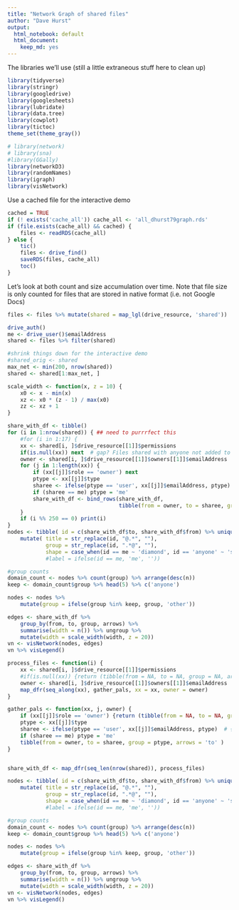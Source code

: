 ```yaml
---
title: "Network Graph of shared files"
author: "Dave Hurst"
output:
  html_notebook: default
  html_document:
    keep_md: yes
---
```


The libraries we'll use (still a little extraneous stuff here to clean up)

```r
library(tidyverse)
library(stringr)
library(googledrive)
library(googlesheets)
library(lubridate)
library(data.tree)
library(cowplot)
library(tictoc)
theme_set(theme_gray())

# library(network)
# library(sna)
#library(GGally)
library(networkD3)
library(randomNames) 
library(igraph)
library(visNetwork)
```

Use a cached file for the interactive demo

```r
cached = TRUE
if (! exists('cache_all')) cache_all <- 'all_dhurst79graph.rds'
if (file.exists(cache_all) && cached) {
    files <- readRDS(cache_all)
} else {
    tic()
    files <- drive_find()
    saveRDS(files, cache_all)
    toc()
}
```

Let's look at both count and size accumulation over time. Note that file size is only counted for files that are stored in native format (i.e. not Google Docs)

```r
files <- files %>% mutate(shared = map_lgl(drive_resource, 'shared'))

drive_auth()
me <- drive_user()$emailAddress
shared <- files %>% filter(shared)

#shrink things down for the interactive demo
#shared_orig <- shared 
max_net <- min(200, nrow(shared))
shared <- shared[1:max_net, ]

scale_width <- function(x, z = 10) { 
    x0 <- x - min(x)
    xz <- x0 * (z - 1) / max(x0)
    zz <- xz + 1
}
```
```r
share_with_df <- tibble()
for (i in 1:nrow(shared)) { ## need to purrrfect this
    #for (i in 1:17) {
    xx <- shared[i, ]$drive_resource[[1]]$permissions
    if(is.null(xx)) next  # gap? Files shared with anyone not added to my Drive
    owner <- shared[i, ]$drive_resource[[1]]$owners[[1]]$emailAddress 
    for (j in 1:length(xx)) {
        if (xx[[j]]$role == 'owner') next
        ptype <- xx[[j]]$type
        sharee <- ifelse(ptype == 'user', xx[[j]]$emailAddress, ptype)  # {name} or 'anyone'
        if (sharee == me) ptype = 'me'
        share_with_df <- bind_rows(share_with_df,
                                   tibble(from = owner, to = sharee, group = ptype, arrows = 'to' ))
    } 
    if (i %% 250 == 0) print(i)
}
nodes <- tibble( id = c(share_with_df$to, share_with_df$from) %>% unique()) %>%
    mutate( title = str_replace(id, "@.*", ""),
            group = str_replace(id, ".*@", ""),
            shape = case_when(id == me ~ 'diamond', id == 'anyone' ~ 'square', TRUE ~ 'circle'))
            #label = ifelse(id == me, 'me', ''))

#group counts
domain_count <- nodes %>% count(group) %>% arrange(desc(n))
keep <- domain_count$group %>% head(5) %>% c('anyone')

nodes <- nodes %>%
    mutate(group = ifelse(group %in% keep, group, 'other'))

edges <- share_with_df %>%
    group_by(from, to, group, arrows) %>%
    summarise(width = n()) %>% ungroup %>%
    mutate(width = scale_width(width, z = 20)) 
vn <- visNetwork(nodes, edges)
vn %>% visLegend()
```

```r
process_files <- function(i) {
    xx <- shared[i, ]$drive_resource[[1]]$permissions
    #if(is.null(xx)) {return (tibble(from = NA, to = NA, group = NA, arrows = NA ))}
    owner <- shared[i, ]$drive_resource[[1]]$owners[[1]]$emailAddress 
    map_dfr(seq_along(xx), gather_pals, xx = xx, owner = owner)
}

gather_pals <- function(xx, j, owner) {
    if (xx[[j]]$role == 'owner') {return (tibble(from = NA, to = NA, group = NA, arrows = NA ))}
    ptype <- xx[[j]]$type
    sharee <- ifelse(ptype == 'user', xx[[j]]$emailAddress, ptype)  # {name} or 'anyone'
    if (sharee == me) ptype = 'me'
    tibble(from = owner, to = sharee, group = ptype, arrows = 'to' )
}


share_with_df <- map_dfr(seq_len(nrow(shared)), process_files) 

nodes <- tibble( id = c(share_with_df$to, share_with_df$from) %>% unique()) %>%
    mutate( title = str_replace(id, "@.*", ""),
            group = str_replace(id, ".*@", ""),
            shape = case_when(id == me ~ 'diamond', id == 'anyone' ~ 'square', TRUE ~ 'circle'))
            #label = ifelse(id == me, 'me', ''))

#group counts
domain_count <- nodes %>% count(group) %>% arrange(desc(n))
keep <- domain_count$group %>% head(5) %>% c('anyone')

nodes <- nodes %>%
    mutate(group = ifelse(group %in% keep, group, 'other'))

edges <- share_with_df %>%
    group_by(from, to, group, arrows) %>%
    summarise(width = n()) %>% ungroup %>%
    mutate(width = scale_width(width, z = 20)) 
vn <- visNetwork(nodes, edges)
vn %>% visLegend()
```

